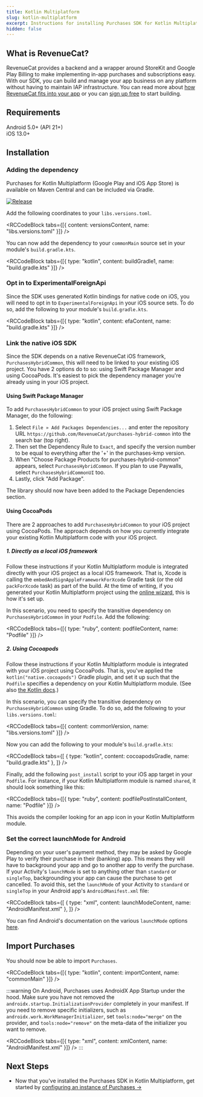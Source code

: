 ```yaml
---
title: Kotlin Multiplatform
slug: kotlin-multiplatform
excerpt: Instructions for installing Purchases SDK for Kotlin Multiplatform
hidden: false
---
```


## What is RevenueCat?

RevenueCat provides a backend and a wrapper around StoreKit and Google Play Billing to make implementing in-app purchases and subscriptions easy. With our SDK, you can build and manage your app business on any platform without having to maintain IAP infrastructure. You can read more about [how RevenueCat fits into your app](https://www.revenuecat.com/blog/growth/where-does-revenuecat-fit-in-your-app/) or you can [sign up free](https://app.revenuecat.com/signup) to start building.

## Requirements

Android 5.0+ (API 21+)  
iOS 13.0+

## Installation

### Adding the dependency

Purchases for Kotlin Multiplatform (Google Play and iOS App Store) is available on Maven Central and can be included via Gradle.

[![Release](https://img.shields.io/github/release/RevenueCat/purchases-kmp.svg?filter=!*beta*&style=flat)](https://github.com/RevenueCat/purchases-kmp/releases)

Add the following coordinates to your `libs.versions.toml`.


<RCCodeBlock
  tabs={[{ content: versionsContent, name: "libs.versions.toml" }]}
/>

You can now add the dependency to your `commonMain` source set in your module's `build.gradle.kts`.


<RCCodeBlock
  tabs={[{ type: "kotlin", content: buildGradle1, name: "build.gradle.kts" }]}
/>

### Opt in to ExperimentalForeignApi

Since the SDK uses generated Kotlin bindings for native code on iOS, you will need to opt in to `ExperimentalForeignApi` in your iOS source sets. To do so, add the following to your module's `build.gradle.kts`.


<RCCodeBlock
  tabs={[{ type: "kotlin", content: efaContent, name: "build.gradle.kts" }]}
/>

### Link the native iOS SDK

Since the SDK depends on a native RevenueCat iOS framework, `PurchasesHybridCommon`, this will need to be linked to your existing iOS project. You have 2 options do to so: using Swift Package Manager and using CocoaPods. It's easiest to pick the dependency manager you're already using in your iOS project.

#### Using Swift Package Manager

To add `PurchasesHybridCommon` to your iOS project using Swift Package Manager, do the following:

1. Select `File » Add Packages Dependencies...` and enter the repository URL `https://github.com/RevenueCat/purchases-hybrid-common` into the search bar (top right).
2. Then set the Dependency Rule to `Exact`, and specify the version number to be equal to everything after the '+' in the purchases-kmp version.
3. When "Choose Package Products for purchases-hybrid-common" appears, select `PurchasesHybridCommon`. If you plan to use Paywalls, select `PurchasesHybridCommonUI` too.
4. Lastly, click "Add Package".

The library should now have been added to the Package Dependencies section.

#### Using CocoaPods

There are 2 approaches to add `PurchasesHybridCommon` to your iOS project using CocoaPods. The approach depends on how you currently integrate your existing Kotlin Multiplatform code with your iOS project.

##### 1. Directly as a local iOS framework

Follow these instructions if your Kotlin Multiplatform module is integrated directly with your iOS project as a local iOS framework. That is, Xcode is calling the `embedAndSignAppleFrameworkForXcode` Gradle task (or the old `packForXcode` task) as part of the build. At the time of writing, if you generated your Kotlin Multiplatform project using the [online wizard](https://kmp.jetbrains.com/), this is how it's set up.

In this scenario, you need to specify the transitive dependency on `PurchasesHybridCommon` in your `Podfile`. Add the following:


<RCCodeBlock
  tabs={[{ type: "ruby", content: podfileContent, name: "Podfile" }]}
/>

##### 2. Using Cocoapods

Follow these instructions if your Kotlin Multiplatform module is integrated with your iOS project using CocoaPods. That is, you've applied the `kotlin("native.cocoapods")` Gradle plugin, and set it up such that the `Podfile` specifies a dependency on your Kotlin Multiplatform module. (See also [the Kotlin docs](https://kotlinlang.org/docs/native-cocoapods-xcode.html).)

In this scenario, you can specify the transitive dependency on `PurchasesHybridCommon` using Gradle. To do so, add the following to your `libs.versions.toml`:


<RCCodeBlock tabs={[{ content: commonVersion, name: "libs.versions.toml" }]} />

Now you can add the following to your module's `build.gradle.kts`:


<RCCodeBlock
  tabs={[
    { type: "kotlin", content: cocoapodsGradle, name: "build.gradle.kts" },
  ]}
/>

Finally, add the following `post_install` script to your iOS app target in your `Podfile`. For instance, if your Kotlin Multiplatform module is named `shared`, it should look something like this:


<RCCodeBlock
  tabs={[{ type: "ruby", content: podfilePostInstallContent, name: "Podfile" }]}
/>

This avoids the compiler looking for an app icon in your Kotlin Multiplatform module.

### Set the correct launchMode for Android

Depending on your user's payment method, they may be asked by Google Play to verify their purchase in their (banking) app. This means they will have to background your app and go to another app to verify the purchase. If your Activity's `launchMode` is set to anything other than `standard` or `singleTop`, backgrounding your app can cause the purchase to get cancelled. To avoid this, set the `launchMode` of your Activity to `standard` or `singleTop` in your Android app's `AndroidManifest.xml` file:


<RCCodeBlock
  tabs={[
    { type: "xml", content: launchModeContent, name: "AndroidManifest.xml" },
  ]}
/>

You can find Android's documentation on the various `launchMode` options [here](https://developer.android.com/guide/topics/manifest/activity-element#lmode).

## Import Purchases

You should now be able to import `Purchases`.


<RCCodeBlock
  tabs={[{ type: "kotlin", content: importContent, name: "commonMain" }]}
/>

:::warning
On Android, Purchases uses AndroidX App Startup under the hood. Make sure you have not removed the `androidx.startup.InitializationProvider` completely in your manifest. If you need to remove specific initializers, such as `androidx.work.WorkManagerInitializer`, set `tools:node="merge"` on the provider, and `tools:node="remove"` on the meta-data of the initializer you want to remove.


<RCCodeBlock
  tabs={[{ type: "xml", content: xmlContent, name: "AndroidManifest.xml" }]}
/>
:::

## Next Steps

- Now that you've installed the Purchases SDK in Kotlin Multiplatform, get started by [configuring an instance of Purchases →](/getting-started/quickstart#4-using-revenuecats-purchases-sdk)
